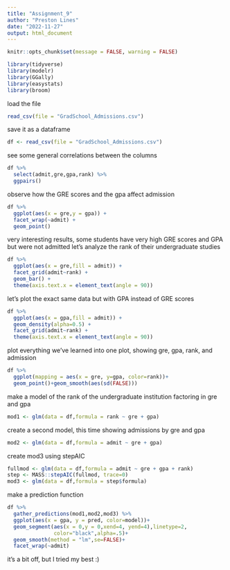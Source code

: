 ```yaml
---
title: "Assignment_9"
author: "Preston Lines"
date: "2022-11-27"
output: html_document
---
```


```r
knitr::opts_chunk$set(message = FALSE, warning = FALSE)
```

```r
library(tidyverse)
library(modelr)
library(GGally)
library(easystats)
library(broom)
```

load the file
```r
read_csv(file = "GradSchool_Admissions.csv")
```

save it as a dataframe
```r
df <- read_csv(file = "GradSchool_Admissions.csv")
```

see some general correlations between the columns
```r
df %>% 
  select(admit,gre,gpa,rank) %>% 
  ggpairs()
```

observe how the GRE scores and the gpa affect admission
```r
df %>% 
  ggplot(aes(x = gre,y = gpa)) +
  facet_wrap(~admit) +
  geom_point()
```

very interesting results, some students have very high GRE scores and GPA but were not admitted
let's analyze the rank of their undergraduate studies
```r
df %>% 
  ggplot(aes(x = gre,fill = admit)) +
  facet_grid(admit~rank) +
  geom_bar() +
  theme(axis.text.x = element_text(angle = 90))
```

let's plot the exact same data but with GPA instead of GRE scores
```r
df %>% 
  ggplot(aes(x = gpa,fill = admit)) +
  geom_density(alpha=0.5) +
  facet_grid(admit~rank) +
  theme(axis.text.x = element_text(angle = 90))
```

plot everything we've learned into one plot, showing gre, gpa, rank, and admission
```r
df %>% 
  ggplot(mapping = aes(x = gre, y=gpa, color=rank))+
  geom_point()+geom_smooth(aes(sd(FALSE)))
```

make a model of the rank of the undergraduate institution factoring in gre and gpa
```r
mod1 <- glm(data = df,formula = rank ~ gre + gpa)
```

create a second model, this time showing admissions by gre and gpa
```r
mod2 <- glm(data = df,formula = admit ~ gre + gpa)
```

create mod3 using stepAIC
```r
fullmod <- glm(data = df,formula = admit ~ gre + gpa + rank)
step <- MASS::stepAIC(fullmod, trace=0)
mod3 <- glm(data = df,formula = step$formula)
```

make a prediction function
```r
df %>%
  gather_predictions(mod1,mod2,mod3) %>%
  ggplot(aes(x = gpa, y = pred, color=model))+
  geom_segment(aes(x = 0,y = 0,xend=4, yend=4),linetype=2,
               color="black",alpha=.5)+
  geom_smooth(method = "lm",se=FALSE)+
  facet_wrap(~admit)
```

it's a bit off, but I tried my best :)

